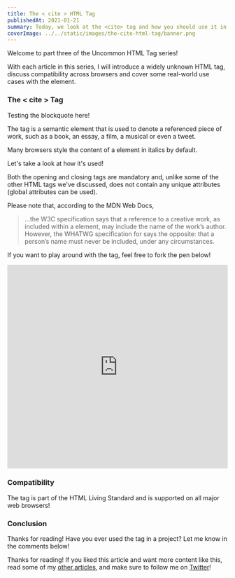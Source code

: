 ```yaml
---
title: The < cite > HTML Tag
publishedAt: 2021-01-21
summary: Today, we look at the <cite> tag and how you should use it in your projects.
coverImage: ../../static/images/the-cite-html-tag/banner.png
---
```



Welcome to part three of the Uncommon HTML Tag series!

With each article in this series, I will introduce a widely unknown HTML tag, discuss compatibility across browsers and cover some real-world use cases with the element.

### The < cite > Tag

<Thoughtquote content="Testing the blockquote here!">
  <p>Testing the blockquote here!</p>
</Thoughtquote>

The tag is a semantic element that is used to denote a referenced piece of work, such as a book, an essay, a film, a musical or even a tweet.

Many browsers style the content of a element in italics by default.

Let's take a look at how it's used!

Both the opening and closing tags are mandatory and, unlike some of the other HTML tags we've discussed, does not contain any unique attributes (global attributes can be used).

Please note that, according to the MDN Web Docs,

> ...the W3C specification says that a reference to a creative work, as included within a element, may include the name of the work’s author. However, the WHATWG specification for says the opposite: that a person’s name must never be included, under any circumstances.

If you want to play around with the tag, feel free to fork the pen below!

<iframe
  height="465"
  style="width: 100%;"
  scrolling="no"
  title="The cite HTML Tag"
  src="https://codepen.io/braydoncoyer/embed/yLaqPoY?height=265&theme-id=light&default-tab=css,result"
  frameborder="no"
  loading="lazy"
  allowtransparency="true"
  allowfullscreen="true"
>
  See the Pen{" "}
  <a href="https://codepen.io/braydoncoyer/pen/yLaqPoY">The cite HTML Tag</a> by
  Braydon Coyer (<a href="https://codepen.io/braydoncoyer">@braydoncoyer</a>) on{" "}
  <a href="https://codepen.io">CodePen</a>.
</iframe>

### Compatibility

The tag is part of the HTML Living Standard and is supported on all major web browsers!

### Conclusion

Thanks for reading! Have you ever used the tag in a project? Let me know in the comments below!

Thanks for reading! If you liked this article and want more content like this, read some of my [other articles](https://braydoncoyer.dev/blog), and make sure to follow me on [Twitter](https://twitter.com/BraydonCoyer)!
